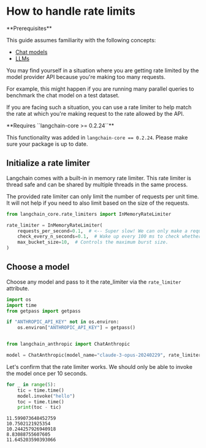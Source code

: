 # How to handle rate limits

<Info>
**Prerequisites**


This guide assumes familiarity with the following concepts:
- [Chat models](/oss/javascript/concepts/chat_models)
- [LLMs](/oss/javascript/concepts/text_llms)
</Info>


You may find yourself in a situation where you are getting rate limited by the model provider API because you're making too many requests.

For example, this might happen if you are running many parallel queries to benchmark the chat model on a test dataset.

If you are facing such a situation, you can use a rate limiter to help match the rate at which you're making request to the rate allowed
by the API.

<Info>
**Requires ``langchain-core >= 0.2.24``**


This functionality was added in ``langchain-core == 0.2.24``. Please make sure your package is up to date.
</Info>

## Initialize a rate limiter

Langchain comes with a built-in in memory rate limiter. This rate limiter is thread safe and can be shared by multiple threads in the same process.

The provided rate limiter can only limit the number of requests per unit time. It will not help if you need to also limit based on the size
of the requests.


```python
from langchain_core.rate_limiters import InMemoryRateLimiter

rate_limiter = InMemoryRateLimiter(
    requests_per_second=0.1,  # <-- Super slow! We can only make a request once every 10 seconds!!
    check_every_n_seconds=0.1,  # Wake up every 100 ms to check whether allowed to make a request,
    max_bucket_size=10,  # Controls the maximum burst size.
)
```

## Choose a model

Choose any model and pass to it the rate_limiter via the `rate_limiter` attribute.


```python
import os
import time
from getpass import getpass

if "ANTHROPIC_API_KEY" not in os.environ:
    os.environ["ANTHROPIC_API_KEY"] = getpass()


from langchain_anthropic import ChatAnthropic

model = ChatAnthropic(model_name="claude-3-opus-20240229", rate_limiter=rate_limiter)
```

Let's confirm that the rate limiter works. We should only be able to invoke the model once per 10 seconds.


```python
for _ in range(5):
    tic = time.time()
    model.invoke("hello")
    toc = time.time()
    print(toc - tic)
```
```output
11.599073648452759
10.7502121925354
10.244257926940918
8.83088755607605
11.645203590393066
```
